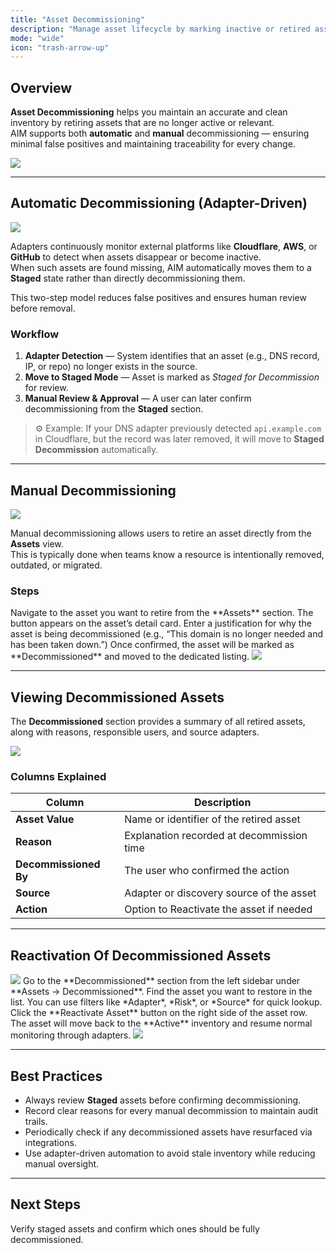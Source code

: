 ```yaml
---
title: "Asset Decommissioning"
description: "Manage asset lifecycle by marking inactive or retired assets through manual or automatic decommissioning."
mode: "wide"
icon: "trash-arrow-up"
---
```


## Overview

**Asset Decommissioning** helps you maintain an accurate and clean inventory by retiring assets that are no longer active or relevant.  
AIM supports both **automatic** and **manual** decommissioning — ensuring minimal false positives and maintaining traceability for every change.

<Frame caption="Decommissioning Workflow">
  <img style={{ borderRadius: '0.5rem' }} src="/images/aim/decommission1.png" />
</Frame>

---

## Automatic Decommissioning (Adapter-Driven)


<Frame caption="Staged Decommissioned Assets">
  <img style={{ borderRadius: '0.5rem' }} src="/images/aim/decommission5.png" />
</Frame>

Adapters continuously monitor external platforms like **Cloudflare**, **AWS**, or **GitHub** to detect when assets disappear or become inactive.  
When such assets are found missing, AIM automatically moves them to a **Staged** state rather than directly decommissioning them.

This two-step model reduces false positives and ensures human review before removal.


### Workflow

1. **Adapter Detection** — System identifies that an asset (e.g., DNS record, IP, or repo) no longer exists in the source.
2. **Move to Staged Mode** — Asset is marked as *Staged for Decommission* for review.
3. **Manual Review & Approval** — A user can later confirm decommissioning from the **Staged** section.

> ⚙️ Example: If your DNS adapter previously detected `api.example.com` in Cloudflare, but the record was later removed, it will move to **Staged Decommission** automatically.

---

## Manual Decommissioning

<Frame caption="Manual Decommission Action">
  <img style={{ borderRadius: '0.5rem' }} src="/images/aim/decommission1.png" />
</Frame>

Manual decommissioning allows users to retire an asset directly from the **Assets** view.  
This is typically done when teams know a resource is intentionally removed, outdated, or migrated.



### Steps

<Steps>
  <Step title="Open the Asset Record" icon="file-lines">
    Navigate to the asset you want to retire from the **Assets** section.
  </Step>
  <Step title="Click Decommission Asset" icon="trash">
    The button appears on the asset’s detail card.
  </Step>
  <Step title="Provide a Reason" icon="comment-dots">
    Enter a justification for why the asset is being decommissioned (e.g., “This domain is no longer needed and has been taken down.”)
  </Step>
  <Step title="Confirm the Action" icon="circle-check">
    Once confirmed, the asset will be marked as **Decommissioned** and moved to the dedicated listing.
  </Step>
</Steps>

<Frame caption="Decommission Confirmation Modal">
  <img style={{ borderRadius: '0.5rem' }} src="/images/aim/decommission4.png" />
</Frame>

---

## Viewing Decommissioned Assets

The **Decommissioned** section provides a summary of all retired assets, along with reasons, responsible users, and source adapters.

<Frame caption="Decommissioned Asset Summary">
  <img style={{ borderRadius: '0.5rem' }} src="/images/aim/decommission3.png" />
</Frame>

### Columns Explained

| Column | Description |
|--------|--------------|
| **Asset Value** | Name or identifier of the retired asset |
| **Reason** | Explanation recorded at decommission time |
| **Decommissioned By** | The user who confirmed the action |
| **Source** | Adapter or discovery source of the asset |
| **Action** | Option to Reactivate the asset if needed |

---

## Reactivation Of Decommissioned Assets


<Frame caption="Reactivation Option">
  <img style={{ borderRadius: '0.5rem' }} src="/images/aim/decommission6.png" />
</Frame>

<Steps>
  <Step title="Navigate to Decommissioned Assets" icon="list">
    Go to the **Decommissioned** section from the left sidebar under **Assets → Decommissioned**.
  </Step>
  <Step title="Locate the Asset" icon="search">
    Find the asset you want to restore in the list. You can use filters like *Adapter*, *Risk*, or *Source* for quick lookup.
  </Step>
  <Step title="Click Reactivate Asset" icon="rotate-left">
    Click the **Reactivate Asset** button on the right side of the asset row.
  </Step>
  <Step title="Asset Reactivated" icon="circle-check">
    The asset will move back to the **Active** inventory and resume normal monitoring through adapters.
  </Step>
</Steps>
<Frame caption="Reactivation Option">
  <img style={{ borderRadius: '0.5rem' }} src="/images/aim/decommission7.png" />
</Frame>

---

## Best Practices

- Always review **Staged** assets before confirming decommissioning.  
- Record clear reasons for every manual decommission to maintain audit trails.  
- Periodically check if any decommissioned assets have resurfaced via integrations.  
- Use adapter-driven automation to avoid stale inventory while reducing manual oversight.

---

## Next Steps

<Card title="Review Staged Assets" icon="arrow-right" href="/products/aim/assets/decommissioned">
  Verify staged assets and confirm which ones should be fully decommissioned.
</Card>
